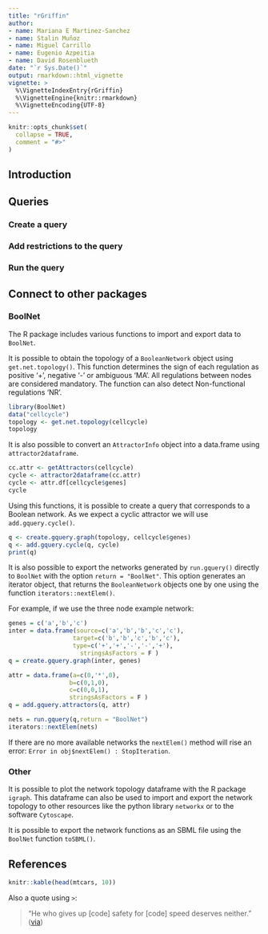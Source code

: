 ```yaml
---
title: "rGriffin"
author: 
- name: Mariana E Martinez-Sanchez
- name: Stalin Muñoz
- name: Miguel Carrillo
- name: Eugenio Azpeitia
- name: David Rosenblueth
date: "`r Sys.Date()`"
output: rmarkdown::html_vignette
vignette: >
  %\VignetteIndexEntry{rGriffin}
  %\VignetteEngine{knitr::rmarkdown}
  %\VignetteEncoding{UTF-8}
---
```


```r
knitr::opts_chunk$set(
  collapse = TRUE,
  comment = "#>"
)
```

## Introduction


## Queries

### Create a query

### Add restrictions to the query

### Run the query



## Connect to other packages

### BoolNet

The R package includes various functions to import and export data to `BoolNet`.

It is possible to obtain the topology of a `BooleanNetwork` object using `get.net.topology()`. This function determines the sign of each regulation as positive '+', negative '-' or ambiguous 'MA'. All regulations between nodes are considered mandatory. The function can also detect Non-functional regulations 'NR'.

```r
library(BoolNet)
data("cellcycle")
topology <- get.net.topology(cellcycle)
topology
```

It is also possible to convert an `AttractorInfo` object into a data.frame using `attractor2dataframe`.

```r
cc.attr <- getAttractors(cellcycle)
cycle <- attractor2dataframe(cc.attr)
cycle <- attr.df[cellcycle$genes]
cycle
```

Using this functions, it is possible to create a query that corresponds to a Boolean network. As we expect a cyclic attractor we will use `add.gquery.cycle()`.

```r
q <- create.gquery.graph(topology, cellcycle$genes)
q <- add.gquery.cycle(q, cycle)
print(q)
```

It is also possible to export the networks generated by `run.gquery()` directly to `BoolNet` with the option `return = "BoolNet"`. This option generates an iterator object, that returns the `BooleanNetwork` objects one by one using the function `iterators::nextElem()`. 

For example, if we use the three node example network:

```r
genes = c('a','b','c')
inter = data.frame(source=c('a','b','b','c','c'), 
                  target=c('b','b','c','b','c'), 
                  type=c('+','+','-','-','+'),
                    stringsAsFactors = F )
q = create.gquery.graph(inter, genes)

attr = data.frame(a=c(0,'*',0), 
                 b=c(0,1,0), 
                 c=c(0,0,1),
                 stringsAsFactors = F )
q = add.gquery.attractors(q, attr)
```

```r
nets = run.gquery(q,return = "BoolNet")
iterators::nextElem(nets)
```

If there are no more available networks the `nextElem()` method will rise an error: `Error in obj$nextElem() : StopIteration`.


### Other

It is possible to plot the network topology dataframe with the R package `igraph`. This dataframe can also be used to import and export the network topology to other resources like the python library `networkx` or to the software `Cytoscape`.

It is possible to export the network functions as an SBML file using the `BoolNet` function `toSBML()`.





## References




```r
knitr::kable(head(mtcars, 10))
```

Also a quote using `>`:

> "He who gives up [code] safety for [code] speed deserves neither."
([via](https://twitter.com/hadleywickham/status/504368538874703872))
